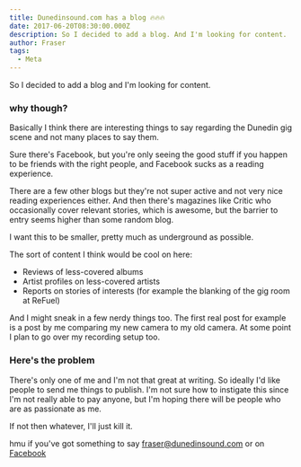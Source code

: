 ```yaml
---
title: Dunedinsound.com has a blog 🔥🔥🔥
date: 2017-06-20T08:30:00.000Z
description: So I decided to add a blog. And I'm looking for content.
author: Fraser
tags:
  - Meta
---
```



So I decided to add a blog and I'm looking for content.

### why though?

Basically I think there are interesting things to say regarding the Dunedin gig scene and not many places to say them.

Sure there's Facebook, but you're only seeing the good stuff if you happen to be friends with the right people, and Facebook sucks as a reading experience.

There are a few other blogs but they're not super active and not very nice reading experiences either. And then there's magazines like Critic who occasionally cover relevant stories, which is awesome, but the barrier to entry seems higher than some random blog.

I want this to be smaller, pretty much as underground as possible.

The sort of content I think would be cool on here:

- Reviews of less-covered albums
- Artist profiles on less-covered artists
- Reports on stories of interests (for example the blanking of the gig room at ReFuel)

And I might sneak in a few nerdy things too. The first real post for example is a post by me comparing my new camera to my old camera. At some point I plan to go over my recording setup too.

### Here's the problem

There's only one of me and I'm not that great at writing. So ideally I'd like people to send me things to publish. I'm not sure how to instigate this since I'm not really able to pay anyone, but I'm hoping there will be people who are as passionate as me.

If not then whatever, I'll just kill it.

hmu if you've got something to say [fraser@dunedinsound.com](mailto:fraser@dunedinsound.com) or on [Facebook](https://www.facebook.com/dunedinsound/)
